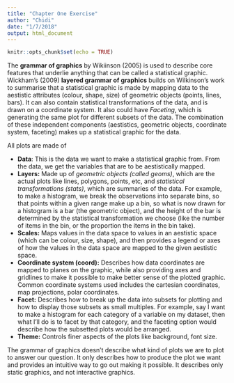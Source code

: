 ```yaml
---
title: "Chapter One Exercise"
author: "Chidi"
date: "1/7/2018"
output: html_document
---
```


```r
knitr::opts_chunk$set(echo = TRUE)
```

The **grammar of graphics** by Wikiinson (2005) is used to describe core features that underlie anything that can be called a statistical graphic. Wickham's (2009) **layered grammar of graphics** builds on Wilkinson's work to summarise that a statistical graphic is made by mapping data to the aestistic attributes (colour, shape, size) of geometric objects (points, lines, bars). It can also contain statistical transformations of the data, and is drawn on a coordinate system. It also could have *Faceting*, which is generating the same plot for different subsets of the data. The combination of these independent components (aestistics, geometric objects, coordinate system, faceting) makes up a statistical graphic for the data.  

All plots are made of   

* **Data**: This is the data we want to make a statistical graphic from. From the data, we get the variables that are to be aestistically mapped.   
* **Layers:**  Made up of *geometric objects (called geoms)*, which are the actual plots like lines, polygons, points, etc, and *statistical transformations (stats)*, which are summaries of the data. For example, to make a histogram, we break the observations into separate bins, so that points within a given range make up a bin, so what is now drawn for a histogram is a bar (the geometric object), and the height of the bar is determined by the statistical transformation we choose (like the number of items in the bin, or the proportion the items in the bin take).  
* **Scales:** Maps values in the data space to values in an aestistic space (which can be colour, size, shape), and then provides a legend or axes of how the values in the data space are mapped to the given aestistic space.  
* **Coordinate system (coord):** Describes how data coordinates are mapped to planes on the graphic, while also providing axes and gridlines to make it possible to make better sense of the plotted graphic. Common coordinate systems used includes the cartesian coordinates, map projections, polar coordinates.  
* **Facet:** Describes how to break up the data into subsets for plotting and how to display those subsets as small multiples. For example, say I want to make a histogram for each category of a variable on my dataset, then what I'll do is to facet by that category, and the faceting option would describe how the subsetted plots would be arranged.  
* **Theme:** Controls finer aspects of the plots like background, font size.   

The grammar of graphics doesn't describe what kind of plots we are to plot to answer our question. It only describes how to produce the plot we want and provides an intuitive way to go out making it possible.  It describes only static graphics, and not interactive graphics.  

